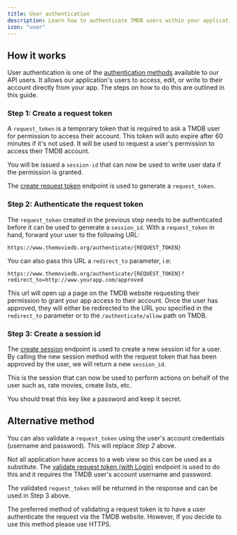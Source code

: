 ```yaml
---
title: User authentication
description: Learn how to authenticate TMDB users within your application.
icon: "user"
---
```


## How it works

User authentication is one of the [authentication methods](/api-reference/authentication) available to our API users. It allows our application's users to access, edit, or write to their account directly from your app. 
The steps on how to do this are outlined in this guide. 



### Step 1: Create a request token
A `request_token` is a temporary token that is required to ask a TMDB user for permission to access their account. This token will auto expire after 60 minutes if it's not used.
It will be used to request a user's permission to access their TMDB account. 

You will be issued a `session-id` that can now be used to write user data if the permission is granted. 

The [create request token](/api-reference/authentication/create-request-token) endpoint is used to generate a `request_token`.

### Step 2: Authenticate the request token
The `request_token` created in the previous step needs to be authenticated before it can be used to generate a `session_id`. With a `request_token` in hand, forward your user to the 
following URL:

```
https://www.themoviedb.org/authenticate/{REQUEST_TOKEN}
```
You can also pass this URL a `redirect_to` parameter, i.e:

```
https://www.themoviedb.org/authenticate/{REQUEST_TOKEN}?redirect_to=http://www.yourapp.com/approved
```

This url will open up a page on the TMDB website requesting their permission to grant your app access to their account. Once the user has approved, 
they will either be redirected to the URL you specified in the `redirect_to` parameter or to the `/authenticate/allow` path on TMDB.


### Step 3: Create a session id
The [create session](/api-reference/authentication/create-session) endpoint is used to create a new session id for a user. By calling the new session method with the request token that has been approved by the user, 
we will return a new `session_id`. 

This is the session that can now be used to perform actions on behalf of the user such as, rate movies, create lists, etc. 

<Note>You should treat this key like a password and keep it secret.</Note>


## Alternative method

You can also validate a `request_token` using the user's account credentials (username and password). This will replace *Step 2* above. 

Not all application have access to a web view so this can be used as a substitute. The [validate request token (with Login)](/api-reference/authentication/validate-request-token-with-login) endpoint is used to do this and it requires
the TMDB user's account username and password. 

The validated `request_token` will be returned in the response and can be used in Step 3 above.

<Note>The preferred method of validating a request token is to have a user authenticate the request via the TMDB website. However, If you decide to use this method
please use HTTPS.</Note>




